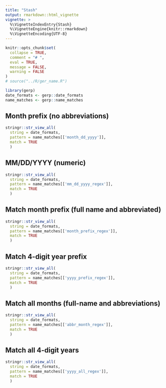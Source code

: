 ```yaml
---
title: "Stash"
output: rmarkdown::html_vignette
vignette: >
  %\VignetteIndexEntry{Stash}
  %\VignetteEngine{knitr::rmarkdown}
  %\VignetteEncoding{UTF-8}
---
```


```r
knitr::opts_chunk$set(
  collapse = TRUE,
  comment = "# ",
  eval = TRUE,
  message = FALSE,
  warning = FALSE
)
# source("../R/ger_name.R")
```


```r
library(gerp)
date_formats <- gerp::date_formats
name_matches <- gerp::name_matches
```

## Month prefix (no abbreviations)

```r
stringr::str_view_all(
  string = date_formats, 
  pattern = name_matches[['month_dd_yyyy']], 
  match = TRUE
  )
```

## MM/DD/YYYY (numeric)

```r
stringr::str_view_all(
  string = date_formats,
  pattern = name_matches[['mm_dd_yyyy_regex']],
  match = TRUE
  )
```

## Match month prefix (full name and abbreviated)

```r
stringr::str_view_all(
  string = date_formats, 
  pattern = name_matches[['month_prefix_regex']],
  match = TRUE
  )
```

## Match 4-digit year prefix

```r
stringr::str_view_all(
  string = date_formats, 
  pattern = name_matches[['yyyy_prefix_regex']],
  match = TRUE
  )
```

## Match all months (full-name and abbreviations)

```r
stringr::str_view_all(
  string = date_formats, 
  pattern = name_matches[['abbr_month_regex']],
  match = TRUE
  )
```

## Match all 4-digit years

```r
stringr::str_view_all(
  string = date_formats, 
  pattern = name_matches[['yyyy_all_regex']],
  match = TRUE
  )
```






